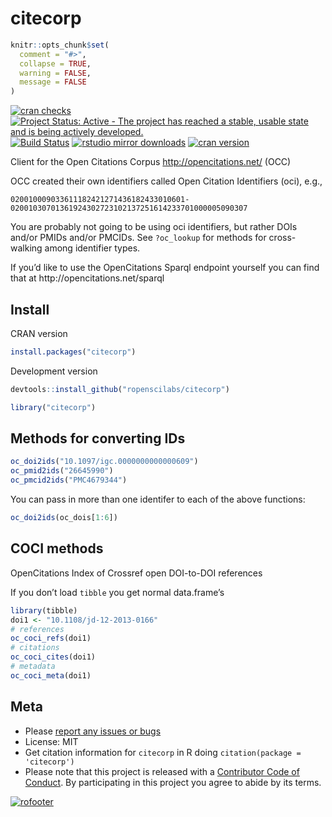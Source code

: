 citecorp
=========

```r
knitr::opts_chunk$set(
  comment = "#>",
  collapse = TRUE,
  warning = FALSE,
  message = FALSE
)
```

[![cran checks](https://cranchecks.info/badges/worst/citecorp)](https://cranchecks.info/pkgs/citecorp)
[![Project Status: Active - The project has reached a stable, usable state and is being actively developed.](https://www.repostatus.org/badges/latest/active.svg)](https://www.repostatus.org/#active)
[![Build Status](https://travis-ci.com/ropenscilabs/citecorp.svg?branch=master)](https://travis-ci.com/ropenscilabs/citecorp)
[![rstudio mirror downloads](https://cranlogs.r-pkg.org/badges/citecorp)](https://github.com/metacran/cranlogs.app)
[![cran version](https://www.r-pkg.org/badges/version/citecorp)](https://cran.r-project.org/package=citecorp)

Client for the Open Citations Corpus <http://opencitations.net/> (OCC)

OCC created their own identifiers called Open Citation Identifiers (oci), e.g., 

```
020010009033611182421271436182433010601-02001030701361924302723102137251614233701000005090307
```

You are probably not going to be using oci identifiers, but rather DOIs and/or PMIDs
and/or PMCIDs. See `?oc_lookup` for methods for cross-walking among identifier types.

If you'd like to use the OpenCitations Sparql endpoint yourself you can find that
at http://opencitations.net/sparql


## Install

CRAN version

```r
install.packages("citecorp")
```

Development version

```r
devtools::install_github("ropenscilabs/citecorp")
```

```r
library("citecorp")
```

## Methods for converting IDs

```r
oc_doi2ids("10.1097/igc.0000000000000609")
oc_pmid2ids("26645990")
oc_pmcid2ids("PMC4679344")
```

You can pass in more than one identifer to each of the above functions:

```r
oc_doi2ids(oc_dois[1:6])
```

## COCI methods

OpenCitations Index of Crossref open DOI-to-DOI references

If you don't load `tibble` you get normal data.frame's

```r
library(tibble)
doi1 <- "10.1108/jd-12-2013-0166"
# references
oc_coci_refs(doi1)
# citations
oc_coci_cites(doi1)
# metadata
oc_coci_meta(doi1)
```


## Meta

* Please [report any issues or bugs](https://github.com/ropenscilabs/citecorp/issues)
* License: MIT
* Get citation information for `citecorp` in R doing `citation(package = 'citecorp')`
* Please note that this project is released with a [Contributor Code of Conduct][coc].
By participating in this project you agree to abide by its terms.

[sparqldsl]: https://github.com/ropenscilabs/sparqldsl
[coc]: https://github.com/ropenscilabs/citecorp/blob/master/CODE_OF_CONDUCT.md


[![rofooter](https://ropensci.org/public_images/github_footer.png)](https://ropensci.org)
